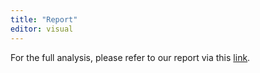 ```yaml
---
title: "Report"
editor: visual
---
```


For the full analysis, please refer to our report via this [link](https://drive.google.com/file/d/1V2R7GhA5pDpg88z8RTk5h8JQBbKfpEhn/view?usp=sharing).
